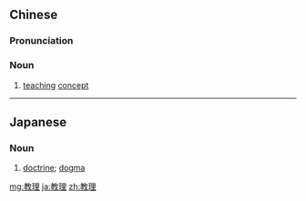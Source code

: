 ==Chinese==
{{zh-forms}}

===Pronunciation===
{{zh-pron
|m=jiàolǐ
|c=gaau3 lei5
|cat=n
}}

===Noun===
{{zh-noun}}

# {{lb|zh|literary}} [[teaching]] [[concept]]

----

==Japanese==
{{ja-kanjitab|教|理}}

===Noun===
{{ja-noun|きょうり}}

# [[doctrine]]; [[dogma]]

[[mg:教理]]
[[ja:教理]]
[[zh:教理]]